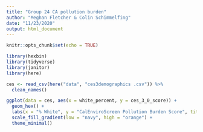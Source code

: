 ```yaml
---
title: "Group 24 CA pollution burden"
author: "Meghan Fletcher & Colin Schimmelfing"
date: "11/23/2020"
output: html_document
---
```


```r
knitr::opts_chunk$set(echo = TRUE)

library(hexbin)
library(tidyverse)
library(janitor)
library(here)
```


```r
ces <- read_csv(here("data", "ces3demographics .csv")) %>% 
  clean_names()
```

```r
ggplot(data = ces, aes(x = white_percent, y = ces_3_0_score)) +
  geom_hex() +
  labs(x = "% White", y = "CalEnviroScreen Pollution Burden Score", title = "CalEnvironScreen Score per % of White Demogrpahic (Fletcher & Schimmelfing)") +
  scale_fill_gradient(low = "navy", high = "orange") + 
  theme_minimal()

```









